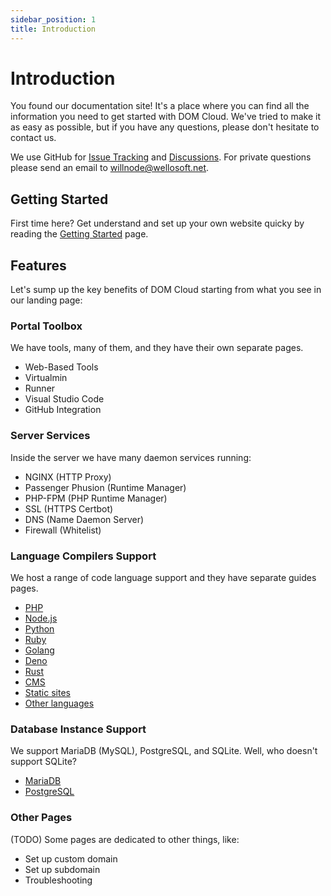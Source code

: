 ```yaml
---
sidebar_position: 1
title: Introduction
---
```


# Introduction

You found our documentation site! It's a place where you can find all the information you need to get started with DOM Cloud. We've tried to make it as easy as possible, but if you have any questions, please don't hesitate to contact us.

We use GitHub for [Issue Tracking](https://github.com/domcloud/domcloud-io/issues) and [Discussions](https://github.com/domcloud/domcloud-io/discussions). For private questions please send an email to [willnode@wellosoft.net](mailto:willnode@wellosoft.net).


## Getting Started

First time here? Get understand and set up your own website quicky by reading the [Getting Started](./getting-started.mdx) page.

## Features

Let's sump up the key benefits of DOM Cloud starting from what you see in our landing page:

### Portal Toolbox

We have tools, many of them, and they have their own separate pages.

+ Web-Based Tools
+ Virtualmin
+ Runner
+ Visual Studio Code
+ GitHub Integration

### Server Services

Inside the server we have many daemon services running:

+ NGINX (HTTP Proxy)
+ Passenger Phusion (Runtime Manager)
+ PHP-FPM (PHP Runtime Manager)
+ SSL (HTTPS Certbot)
+ DNS (Name Daemon Server)
+ Firewall (Whitelist)

### Language Compilers Support

We host a range of code language support and they have separate guides pages.

+ [PHP](../deployment/php.mdx)
+ [Node.js](../deployment/node.mdx)
+ [Python](../deployment/python.mdx)
+ [Ruby](../deployment/ruby.mdx)
+ [Golang](../deployment/go.mdx)
+ [Deno](../deployment/deno.mdx)
+ [Rust](../deployment/rust.mdx)
+ [CMS](../deployment/cms.mdx)
+ [Static sites](../deployment/static-site.mdx)
+ [Other languages](../deployment/index.mdx)

### Database Instance Support

We support MariaDB (MySQL), PostgreSQL, and SQLite. Well, who doesn't support SQLite?

+ [MariaDB](../features/database.mdx)
+ [PostgreSQL](../features/database.mdx)

### Other Pages

(TODO) Some pages are dedicated to other things, like:

+ Set up custom domain
+ Set up subdomain
+ Troubleshooting
